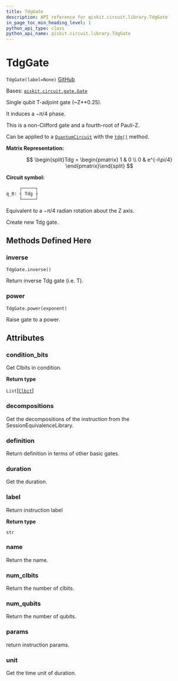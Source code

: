 ```yaml
---
title: TdgGate
description: API reference for qiskit.circuit.library.TdgGate
in_page_toc_min_heading_level: 1
python_api_type: class
python_api_name: qiskit.circuit.library.TdgGate
---
```


# TdgGate

<span id="qiskit.circuit.library.TdgGate" />

`TdgGate(label=None)` [GitHub](https://github.com/qiskit/qiskit/tree/stable/0.23/qiskit/circuit/library/standard_gates/t.py "view source code")

Bases: [`qiskit.circuit.gate.Gate`](qiskit.circuit.Gate "qiskit.circuit.gate.Gate")

Single qubit T-adjoint gate (\~Z\*\*0.25).

It induces a $-\pi/4$ phase.

This is a non-Clifford gate and a fourth-root of Pauli-Z.

Can be applied to a [`QuantumCircuit`](qiskit.circuit.QuantumCircuit "qiskit.circuit.QuantumCircuit") with the [`tdg()`](qiskit.circuit.QuantumCircuit#tdg "qiskit.circuit.QuantumCircuit.tdg") method.

**Matrix Representation:**

$$
\begin{split}Tdg = \begin{pmatrix}
        1 & 0 \\
        0 & e^{-i\pi/4}
    \end{pmatrix}\end{split}
$$

**Circuit symbol:**

```python
     ┌─────┐
q_0: ┤ Tdg ├
     └─────┘
```

Equivalent to a $-\pi/4$ radian rotation about the Z axis.

Create new Tdg gate.

## Methods Defined Here

### inverse

<span id="qiskit.circuit.library.TdgGate.inverse" />

`TdgGate.inverse()`

Return inverse Tdg gate (i.e. T).

### power

<span id="qiskit.circuit.library.TdgGate.power" />

`TdgGate.power(exponent)`

Raise gate to a power.

## Attributes

<span id="qiskit.circuit.library.TdgGate.condition_bits" />

### condition\_bits

Get Clbits in condition.

**Return type**

`List`\[[`Clbit`](qiskit.circuit.Clbit "qiskit.circuit.classicalregister.Clbit")]

<span id="qiskit.circuit.library.TdgGate.decompositions" />

### decompositions

Get the decompositions of the instruction from the SessionEquivalenceLibrary.

<span id="qiskit.circuit.library.TdgGate.definition" />

### definition

Return definition in terms of other basic gates.

<span id="qiskit.circuit.library.TdgGate.duration" />

### duration

Get the duration.

<span id="qiskit.circuit.library.TdgGate.label" />

### label

Return instruction label

**Return type**

`str`

<span id="qiskit.circuit.library.TdgGate.name" />

### name

Return the name.

<span id="qiskit.circuit.library.TdgGate.num_clbits" />

### num\_clbits

Return the number of clbits.

<span id="qiskit.circuit.library.TdgGate.num_qubits" />

### num\_qubits

Return the number of qubits.

<span id="qiskit.circuit.library.TdgGate.params" />

### params

return instruction params.

<span id="qiskit.circuit.library.TdgGate.unit" />

### unit

Get the time unit of duration.

